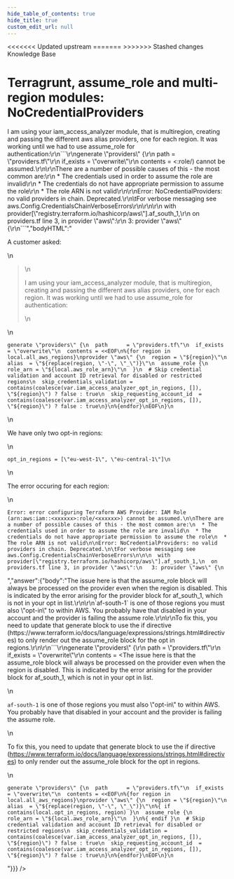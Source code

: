 ```yaml
---
hide_table_of_contents: true
hide_title: true
custom_edit_url: null
---
```



<head>
<<<<<<< Updated upstream
  <link rel="canonical" href="https://github.com/tnn-gruntwork-io/knowledge-base/discussions/41" />
=======
  <link rel="canonical" href="https://github.com/tnn-gruntwork-io/knowledge-base/discussions/41" />
>>>>>>> Stashed changes
</head>

<CenterLayout>
<span className="searchCategory">Knowledge Base</span>
<h1>Terragrunt, assume_role and multi-region modules: NoCredentialProviders</h1>
<GitHub discussion={{"id":"D_kwDOF8slf84AN5ZL","number":41,"author":{"login":"zackproser"},"title":"Terragrunt, assume_role and multi-region modules: NoCredentialProviders","body":"A customer asked: \r\n\r\n> I am using your iam_access_analyzer module, that is multiregion, creating and passing the different aws alias providers, one for each region. It was working until we had to use assume_role for authentication:\r\n```\r\ngenerate \"providers\" {\r\n  path      = \"providers.tf\"\r\n  if_exists = \"overwrite\"\r\n  contents = <<EOF\r\n%{for region in local.all_aws_regions}\r\nprovider \"aws\" {\r\n  region = \"${region}\"\r\n  alias  = \"${replace(region, \"-\", \"_\")}\"\r\n  assume_role {\r\n    role_arn = \"${local.aws_role_arn}\"\r\n  }\r\n  # Skip credential validation and account ID retrieval for disabled or restricted regions\r\n  skip_credentials_validation = contains(coalesce(var.iam_access_analyzer_opt_in_regions, []), \"${region}\") ? false : true\r\n  skip_requesting_account_id  = contains(coalesce(var.iam_access_analyzer_opt_in_regions, []), \"${region}\") ? false : true\r\n}\r\n%{endfor}\r\nEOF\r\n}\r\n```\r\nWe have only two opt-in regions:\r\n```\r\nopt_in_regions = [\"eu-west-1\", \"eu-central-1\"]\r\n```\r\nThe error occuring for each region: \r\n```\r\nError: error configuring Terraform AWS Provider: IAM Role (arn:aws:iam::<xxxxxx>:role/<xxxxxx>) cannot be assumed.\r\n\r\nThere are a number of possible causes of this - the most common are:\r\n  * The credentials used in order to assume the role are invalid\r\n  * The credentials do not have appropriate permission to assume the role\r\n  * The role ARN is not valid\r\n\r\nError: NoCredentialProviders: no valid providers in chain. Deprecated.\r\n\tFor verbose messaging see aws.Config.CredentialsChainVerboseErrors\r\n\r\n\r\n  with provider[\"registry.terraform.io/hashicorp/aws\"].af_south_1,\r\n  on providers.tf line 3, in provider \"aws\":\r\n   3: provider \"aws\" {\r\n```","bodyHTML":"<p dir=\"auto\">A customer asked:</p>\n<blockquote>\n<p dir=\"auto\">I am using your iam_access_analyzer module, that is multiregion, creating and passing the different aws alias providers, one for each region. It was working until we had to use assume_role for authentication:</p>\n</blockquote>\n<div class=\"snippet-clipboard-content notranslate position-relative overflow-auto\" data-snippet-clipboard-copy-content=\"generate &quot;providers&quot; {\n  path      = &quot;providers.tf&quot;\n  if_exists = &quot;overwrite&quot;\n  contents = &lt;&lt;EOF\n%{for region in local.all_aws_regions}\nprovider &quot;aws&quot; {\n  region = &quot;${region}&quot;\n  alias  = &quot;${replace(region, &quot;-&quot;, &quot;_&quot;)}&quot;\n  assume_role {\n    role_arn = &quot;${local.aws_role_arn}&quot;\n  }\n  # Skip credential validation and account ID retrieval for disabled or restricted regions\n  skip_credentials_validation = contains(coalesce(var.iam_access_analyzer_opt_in_regions, []), &quot;${region}&quot;) ? false : true\n  skip_requesting_account_id  = contains(coalesce(var.iam_access_analyzer_opt_in_regions, []), &quot;${region}&quot;) ? false : true\n}\n%{endfor}\nEOF\n}\"><pre class=\"notranslate\"><code class=\"notranslate\">generate \"providers\" {\n  path      = \"providers.tf\"\n  if_exists = \"overwrite\"\n  contents = &lt;&lt;EOF\n%{for region in local.all_aws_regions}\nprovider \"aws\" {\n  region = \"${region}\"\n  alias  = \"${replace(region, \"-\", \"_\")}\"\n  assume_role {\n    role_arn = \"${local.aws_role_arn}\"\n  }\n  # Skip credential validation and account ID retrieval for disabled or restricted regions\n  skip_credentials_validation = contains(coalesce(var.iam_access_analyzer_opt_in_regions, []), \"${region}\") ? false : true\n  skip_requesting_account_id  = contains(coalesce(var.iam_access_analyzer_opt_in_regions, []), \"${region}\") ? false : true\n}\n%{endfor}\nEOF\n}\n</code></pre></div>\n<p dir=\"auto\">We have only two opt-in regions:</p>\n<div class=\"snippet-clipboard-content notranslate position-relative overflow-auto\" data-snippet-clipboard-copy-content=\"opt_in_regions = [&quot;eu-west-1&quot;, &quot;eu-central-1&quot;]\"><pre class=\"notranslate\"><code class=\"notranslate\">opt_in_regions = [\"eu-west-1\", \"eu-central-1\"]\n</code></pre></div>\n<p dir=\"auto\">The error occuring for each region:</p>\n<div class=\"snippet-clipboard-content notranslate position-relative overflow-auto\" data-snippet-clipboard-copy-content=\"Error: error configuring Terraform AWS Provider: IAM Role (arn:aws:iam::&lt;xxxxxx&gt;:role/&lt;xxxxxx&gt;) cannot be assumed.\n\nThere are a number of possible causes of this - the most common are:\n  * The credentials used in order to assume the role are invalid\n  * The credentials do not have appropriate permission to assume the role\n  * The role ARN is not valid\n\nError: NoCredentialProviders: no valid providers in chain. Deprecated.\n\tFor verbose messaging see aws.Config.CredentialsChainVerboseErrors\n\n\n  with provider[&quot;registry.terraform.io/hashicorp/aws&quot;].af_south_1,\n  on providers.tf line 3, in provider &quot;aws&quot;:\n   3: provider &quot;aws&quot; {\"><pre class=\"notranslate\"><code class=\"notranslate\">Error: error configuring Terraform AWS Provider: IAM Role (arn:aws:iam::&lt;xxxxxx&gt;:role/&lt;xxxxxx&gt;) cannot be assumed.\n\nThere are a number of possible causes of this - the most common are:\n  * The credentials used in order to assume the role are invalid\n  * The credentials do not have appropriate permission to assume the role\n  * The role ARN is not valid\n\nError: NoCredentialProviders: no valid providers in chain. Deprecated.\n\tFor verbose messaging see aws.Config.CredentialsChainVerboseErrors\n\n\n  with provider[\"registry.terraform.io/hashicorp/aws\"].af_south_1,\n  on providers.tf line 3, in provider \"aws\":\n   3: provider \"aws\" {\n</code></pre></div>","answer":{"body":"The issue here is that the assume_role block will always be processed on the provider even when the region is disabled. This is indicated by the error arising for the provider block for af_south_1, which is not in your opt in list.\r\n\r\n`af-south-1` is one of those regions you must also \"opt-in\" to within AWS. You probably have that disabled in your account and the provider is failing the assume role.\r\n\r\nTo fix this, you need to update that generate block to use the if directive (https://www.terraform.io/docs/language/expressions/strings.html#directives) to only render out the assume_role block for the opt in regions.\r\n\r\n```\r\ngenerate \"providers\" {\r\n  path      = \"providers.tf\"\r\n  if_exists = \"overwrite\"\r\n  contents = <<EOF\r\n%{for region in local.all_aws_regions}\r\nprovider \"aws\" {\r\n  region = \"${region}\"\r\n  alias  = \"${replace(region, \"-\", \"_\")}\"\r\n%{ if contains(local.opt_in_regions, region) }\r\n  assume_role {\r\n    role_arn = \"${local.aws_role_arn}\"\r\n  }\r\n%{ endif }\r\n  # Skip credential validation and account ID retrieval for disabled or restricted regions\r\n  skip_credentials_validation = contains(coalesce(var.iam_access_analyzer_opt_in_regions, []), \"${region}\") ? false : true\r\n  skip_requesting_account_id  = contains(coalesce(var.iam_access_analyzer_opt_in_regions, []), \"${region}\") ? false : true\r\n}\r\n%{endfor}\r\nEOF\r\n}\r\n```\r\n","bodyHTML":"<p dir=\"auto\">The issue here is that the assume_role block will always be processed on the provider even when the region is disabled. This is indicated by the error arising for the provider block for af_south_1, which is not in your opt in list.</p>\n<p dir=\"auto\"><code class=\"notranslate\">af-south-1</code> is one of those regions you must also \"opt-in\" to within AWS. You probably have that disabled in your account and the provider is failing the assume role.</p>\n<p dir=\"auto\">To fix this, you need to update that generate block to use the if directive (<a href=\"https://www.terraform.io/docs/language/expressions/strings.html#directives\" rel=\"nofollow\">https://www.terraform.io/docs/language/expressions/strings.html#directives</a>) to only render out the assume_role block for the opt in regions.</p>\n<div class=\"snippet-clipboard-content notranslate position-relative overflow-auto\" data-snippet-clipboard-copy-content=\"generate &quot;providers&quot; {\n  path      = &quot;providers.tf&quot;\n  if_exists = &quot;overwrite&quot;\n  contents = &lt;&lt;EOF\n%{for region in local.all_aws_regions}\nprovider &quot;aws&quot; {\n  region = &quot;${region}&quot;\n  alias  = &quot;${replace(region, &quot;-&quot;, &quot;_&quot;)}&quot;\n%{ if contains(local.opt_in_regions, region) }\n  assume_role {\n    role_arn = &quot;${local.aws_role_arn}&quot;\n  }\n%{ endif }\n  # Skip credential validation and account ID retrieval for disabled or restricted regions\n  skip_credentials_validation = contains(coalesce(var.iam_access_analyzer_opt_in_regions, []), &quot;${region}&quot;) ? false : true\n  skip_requesting_account_id  = contains(coalesce(var.iam_access_analyzer_opt_in_regions, []), &quot;${region}&quot;) ? false : true\n}\n%{endfor}\nEOF\n}\"><pre class=\"notranslate\"><code class=\"notranslate\">generate \"providers\" {\n  path      = \"providers.tf\"\n  if_exists = \"overwrite\"\n  contents = &lt;&lt;EOF\n%{for region in local.all_aws_regions}\nprovider \"aws\" {\n  region = \"${region}\"\n  alias  = \"${replace(region, \"-\", \"_\")}\"\n%{ if contains(local.opt_in_regions, region) }\n  assume_role {\n    role_arn = \"${local.aws_role_arn}\"\n  }\n%{ endif }\n  # Skip credential validation and account ID retrieval for disabled or restricted regions\n  skip_credentials_validation = contains(coalesce(var.iam_access_analyzer_opt_in_regions, []), \"${region}\") ? false : true\n  skip_requesting_account_id  = contains(coalesce(var.iam_access_analyzer_opt_in_regions, []), \"${region}\") ? false : true\n}\n%{endfor}\nEOF\n}\n</code></pre></div>"}}} />

</CenterLayout>
  

<!-- ##DOCS-SOURCER-START
{
  "sourcePlugin": "github-discussions",
  "hash": "975c7967fce1f4e2a7f8ce2314cbceb4"
}
##DOCS-SOURCER-END -->

